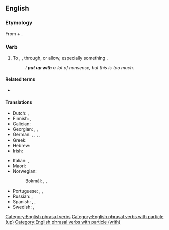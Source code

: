==English==

===Etymology===
From {{m|en|put up}} + {{m|en|with}}.

===Verb===
{{en-verb|puts up with|putting up with|put up with}}

# {{lb|en|idiomatic}} To {{l|en|endure}}, {{l|en|tolerate}}, {{l|en|suffer}} through, or allow, especially something {{l|en|annoying}}.
#: ''I '''put up with''' a lot of nonsense, but this is too much.''

====Related terms====
* {{l|en|put up}}

====Translations====
{{trans-see|to put up with|bear}}

{{trans-top|to tolerate, suffer through}}
* Dutch: {{t+|nl|ondergaan}}, {{t+|nl|verdragen}}
* Finnish: {{t+|fi|sietää}}, {{t+|fi|sulattaa}}
* Galician: {{t+|gl|aturar}}
* Georgian: {{t|ka|ატარებს|sc=Geor}}, {{t|ka|იტანს|sc=Geor}}, {{t|ka|ძლებს|sc=Geor}}
* German: {{t+|de|in Kauf nehmen}}, {{t+|de|hinnehmen}}, {{t+|de|akzeptieren}}, {{t|de|mit etwas klarkommen}}, {{t+|de|klarkommen}}
* Greek: {{t+|el|ανέχομαι|sc=Grek}}
* Hebrew: {{t|he|להשלים עם|tr=lehashlim 'im|sc=Hebr}}
* Irish: {{t|ga|cuir suas le}}
{{trans-mid}}
* Italian: {{t+|it|sopportare}}, {{t+|it|tollerare}}
* Maori: {{t|mi|koromaki}}
* Norwegian:
*: Bokmål: {{t|nb|avfinne seg med}}, {{t+|nb|tåle}}, {{t|nb|tolerere}}
* Portuguese: {{t+|pt|aguentar}}, {{t+|pt|suportar}}, {{t+|pt|tolerar}}
* Russian: {{t+|ru|сноси́ть|n}}, {{t+|ru|терпе́ть|n}}
* Spanish: {{t+|es|aguantar}}, {{t+|es|soportar}}, {{t+|es|tolerar}}
* Swedish: {{t|sv|stå ut med}}, {{t|sv|finna sig i}}
{{trans-bottom}}

[[Category:English phrasal verbs]]
[[Category:English phrasal verbs with particle (up)]]
[[Category:English phrasal verbs with particle (with)]]